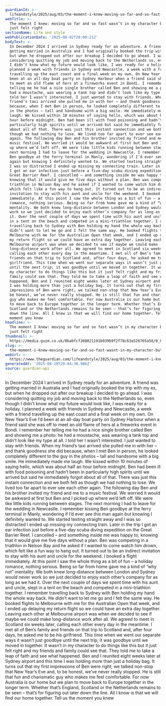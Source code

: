 ```yaml
---
guardianId: >-
  lifeandstyle/2025/aug/03/the-moment-i-knew-moving-so-far-and-so-fast-wasnt-in-my-character-but-it-just-felt-right
webTitle: >-
  The moment I knew: moving so far and so fast wasn’t in my character but it
  just felt right
sectionName: Life and style
webPublicationDate: '2025-08-02T20:00:21Z'
bodyText: >-
  In December 2024 I arrived in Sydney ready for an adventure. A friend was
  getting married in Australia and I had originally booked the trip with my ex,
  but when he dropped out after our breakup I decided to go ahead. I was
  considering quitting my job and moving back to the Netherlands so, even though
  I didn’t know what my future would look like, I was ready for a holiday. I
  planned a week with friends in Sydney and Newcastle, a week with a friend
  travelling up the east coast and a final week on my own. On New Year’s Eve I’d
  been at an all-day boat party on Sydney Harbour when a friend said she was off
  to meet an old flame of hers at a fireworks event in Bondi. I remember her
  telling me he had a nice single brother called Ben and showing me a photo: he
  had a moustache, was wearing a tank top and didn’t look like my type at all. I
  told her I wasn’t interested. I just wanted to stay with friends. When my
  friend’s taxi arrived she pulled me in with her – and thank goodness she did
  because, when I met Ben in person, he looked completely different to the guy
  in the photos – tall and handsome with a big smile. He immediately made me
  laugh. We kissed within 10 minutes of saying hello, which was about half an
  hour before midnight. Ben had been ill with food poisoning and hadn’t been in
  particularly high spirits until we arrived but said he immediately forgot
  about all of that. There was just this instant connection and we both felt as
  though we had nothing to lose. We lived too far apart to ever see each other
  again. The following day Ben and his brother invited my friend and me to a
  music festival. We worried it would be awkward at first but Ben and I picked
  up where we’d left off. We were like little kids running between stages. The
  next morning I had to leave for the wedding in Newcastle. I remember kissing
  Ben goodbye at the ferry terminal in Manly, wondering if I’d ever see this man
  again but knowing I definitely wanted to. We started texting straight away and
  I was so distracted I ended up missing my connecting train. Later in the trip
  I got an ear infection just before a five-day scuba diving expedition on the
  Great Barrier Reef. I cancelled – and something inside me was happy to,
  knowing that it would give me five days without a plan. Ben was competing in a
  triathlon in Nelson Bay and he asked if I wanted to come watch him drown,
  which felt like a fun way to hang out. It turned out to be an indirect
  invitation to stay with his aunt and uncle for the weekend. I booked a flight
  immediately. At this point I saw the whole thing as a bit of fun – a holiday
  romance, nothing serious. Being so far from home gave me a kind of “why not”
  mentality. We both knew long-distance between London and Sydney would never
  work so we just decided to enjoy each other’s company for as long as we had
  it. Over the next couple of days we spent time with his aunt and uncle, slept
  in a tent on the beach and competed in a mini-triathlon together. I remember
  travelling back to Sydney with Ben holding my hand the whole way back. He
  didn’t want to let me go and I felt the same way. He booked flights to
  Melbourne with me for the Australian Open that week, and I ended up delaying
  my return flight so we could have an extra day together. Leaving each other at
  Melbourne airport was when we decided to see if maybe we could make
  long-distance work after all. We agreed to meet in Scotland six weeks later,
  calling each other every day in the meantime. I met all of Ben’s family and
  friends on that trip to Scotland and, after four days, he asked me to be his
  girlfriend. This time when we went our separate ways it wasn’t just goodbye
  until the next trip; it was goodbye until we moved in together. It wasn’t in
  my character to do things like this but it just felt right and my friends and
  family could see that. They told me to take a leap of faith and see what
  happened. Ben and I reunited eight weeks later at Sydney airport and this time
  I was holding more than just a holiday bag. It turns out that my first
  impressions of Ben were right; we talked non-stop that New Year’s Eve and, to
  be honest, we’ve never really stopped. He is still that fun and charismatic
  guy who makes me feel comfortable. For now Australia is our home but we plan
  to move back to Europe together in the longer term. Whether that’s England,
  Scotland or the Netherlands remains to be seen – that’s for figuring out later
  down the line. All I know is that we will find our home together. Tell us the
  moment you knew
headline: >-
  The moment I knew: moving so far and so fast wasn’t in my character but it
  just felt right
thumbnail: >-
  https://media.guim.co.uk/0babfcf260821191b939b9f2f78c63a526705a58/0_0_2500_2000/500.jpg
slug: >-
  the-moment-i-knew-moving-so-far-and-so-fast-wasnt-in-my-character-but-it-just-felt-right
webUrl: >-
  https://www.theguardian.com/lifeandstyle/2025/aug/03/the-moment-i-knew-moving-so-far-and-so-fast-wasnt-in-my-character-but-it-just-felt-right
generatedAt: '2025-08-28T20:04:30.986Z'
source: guardian-api
---
```

In December 2024 I arrived in Sydney ready for an adventure. A friend was getting married in Australia and I had originally booked the trip with my ex, but when he dropped out after our breakup I decided to go ahead. I was considering quitting my job and moving back to the Netherlands so, even though I didn’t know what my future would look like, I was ready for a holiday. I planned a week with friends in Sydney and Newcastle, a week with a friend travelling up the east coast and a final week on my own. On New Year’s Eve I’d been at an all-day boat party on Sydney Harbour when a friend said she was off to meet an old flame of hers at a fireworks event in Bondi. I remember her telling me he had a nice single brother called Ben and showing me a photo: he had a moustache, was wearing a tank top and didn’t look like my type at all. I told her I wasn’t interested. I just wanted to stay with friends. When my friend’s taxi arrived she pulled me in with her – and thank goodness she did because, when I met Ben in person, he looked completely different to the guy in the photos – tall and handsome with a big smile. He immediately made me laugh. We kissed within 10 minutes of saying hello, which was about half an hour before midnight. Ben had been ill with food poisoning and hadn’t been in particularly high spirits until we arrived but said he immediately forgot about all of that. There was just this instant connection and we both felt as though we had nothing to lose. We lived too far apart to ever see each other again. The following day Ben and his brother invited my friend and me to a music festival. We worried it would be awkward at first but Ben and I picked up where we’d left off. We were like little kids running between stages. The next morning I had to leave for the wedding in Newcastle. I remember kissing Ben goodbye at the ferry terminal in Manly, wondering if I’d ever see this man again but knowing I definitely wanted to. We started texting straight away and I was so distracted I ended up missing my connecting train. Later in the trip I got an ear infection just before a five-day scuba diving expedition on the Great Barrier Reef. I cancelled – and something inside me was happy to, knowing that it would give me five days without a plan. Ben was competing in a triathlon in Nelson Bay and he asked if I wanted to come watch him drown, which felt like a fun way to hang out. It turned out to be an indirect invitation to stay with his aunt and uncle for the weekend. I booked a flight immediately. At this point I saw the whole thing as a bit of fun – a holiday romance, nothing serious. Being so far from home gave me a kind of “why not” mentality. We both knew long-distance between London and Sydney would never work so we just decided to enjoy each other’s company for as long as we had it. Over the next couple of days we spent time with his aunt and uncle, slept in a tent on the beach and competed in a mini-triathlon together. I remember travelling back to Sydney with Ben holding my hand the whole way back. He didn’t want to let me go and I felt the same way. He booked flights to Melbourne with me for the Australian Open that week, and I ended up delaying my return flight so we could have an extra day together. Leaving each other at Melbourne airport was when we decided to see if maybe we could make long-distance work after all. We agreed to meet in Scotland six weeks later, calling each other every day in the meantime. I met all of Ben’s family and friends on that trip to Scotland and, after four days, he asked me to be his girlfriend. This time when we went our separate ways it wasn’t just goodbye until the next trip; it was goodbye until we moved in together. It wasn’t in my character to do things like this but it just felt right and my friends and family could see that. They told me to take a leap of faith and see what happened. Ben and I reunited eight weeks later at Sydney airport and this time I was holding more than just a holiday bag. It turns out that my first impressions of Ben were right; we talked non-stop that New Year’s Eve and, to be honest, we’ve never really stopped. He is still that fun and charismatic guy who makes me feel comfortable. For now Australia is our home but we plan to move back to Europe together in the longer term. Whether that’s England, Scotland or the Netherlands remains to be seen – that’s for figuring out later down the line. All I know is that we will find our home together. Tell us the moment you knew
